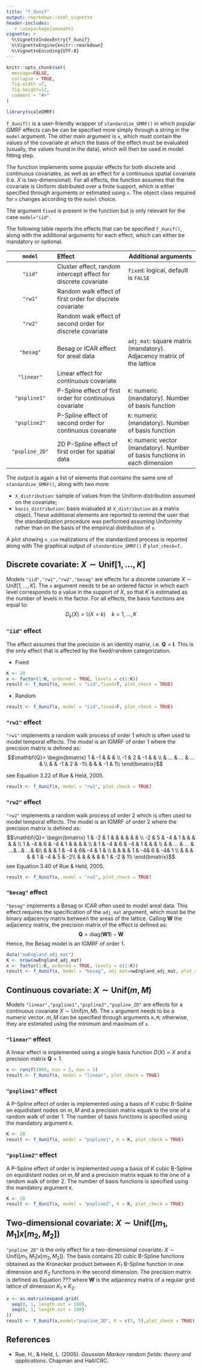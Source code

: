 ```yaml
---
title: "f_Xunif"
output: rmarkdown::html_vignette
header-includes:
   - \usepackage{amsmath}
vignette: >
  %\VignetteIndexEntry{f_Xunif}
  %\VignetteEngine{knitr::rmarkdown}
  %\VignetteEncoding{UTF-8}
---
```


```r
knitr::opts_chunk$set(
  message=FALSE,
  collapse = TRUE,
  fig.width =7,
  fig.height=12,
  comment = "#>"
)
```

```r
library(scaleGMRF)
```

`f_Xunif()` is a user-friendly wrapper of `standardize_GMRF()` in which popular GMRF effects can be can be specified more simply through a string in the `model` argument. The other main argument is `x`, which must contain the values of the covariate at which the basis of the effect must be evaluated (usually, the values found in the data), which will then be used in model fitting step.

The function implements some popular effects for both discrete and continuous covariates, as well as an effect for a continuous spatial covariate (i.e. $X$ is two-dimensional). For all effects, the function assumes that the covariate is Uniform distributed over a finite support, which is either specified through arguments or estimated using `x`. The object class required for `x` changes according to the `model` choice.

The argument `fixed` is present in the function but is only relevant for the case `model="iid"`.

The following table reports the effects that can be specified `f_Xunif()`, along with the additional arguments for each effect, which can either be mandatory or optional.

| `model` | Effect | Additional arguments |
|:----------------:|:--------------------------|---------------------------|
| `"iid"` | Cluster effect, random intercept effect for discrete covariate | `fixed`: logical, default is `FALSE` |
| `"rw1"` | Random walk effect of first order for discrete covariate |  |
| `"rw2"` | Random walk effect of second order for discrete covariate |  |
| `"besag"` | Besag or ICAR effect for areal data | `adj_mat`: square matrix (mandatory). Adjacency matrix of the lattice |
| `"linear"` | Linear effect for continuous covariate |  |
| `"pspline1"` | P-Spline effect of first order for continuous covariate | `K`: numeric (mandatory). Number of basis function |
| `"pspline2"` | P-Spline effect of second order for continuous covariate | `K`: numeric (mandatory). Number of basis function |
| `"pspline_2D"` | 2D P-Spline effect of first order for spatial data | `K`: numeric vector (mandatory). Number of basis functions in each dimension |

The output is again a list of elements that contains the same one of `standardize_GMRF()`, along with two more:

-   `X_distribution`: sample of values from the Uniform distribution assumed on the covariate;
-   `basis_distribution`: basis evaluated at `X_distribution` as a matrix object. These additional elements are reported to remind the user that the standardization procedure was performed assuming Uniformity rather than on the basis of the empirical distribution of `x`.

A plot showing `n_sim` realizations of the standardized process is reported along with The graphical output of `standardize_GMRF()` if `plot_check=T`.

## Discrete covariate: $X\sim \text{Unif}[1,...,K]$

Models `"iid","rw1","rw2","besag"` are effects for a discrete covariate $X\sim \text{Unif}[1,...,K]$. The `x` argument needs to be an ordered factor in which each level corresponds to a value in the support of $X$, so that $K$ is estimated as the number of levels in the factor. For all effects, the basis functions are equal to: $$D_k(X)=\mathbb{I}(X=k)\quad k=1,...,K$$

### `"iid"` effect

The effect assumes that the precision is an identity matrix, i.e. $\mathbf{Q}=\mathbf{I}$. This is the only effect that is affected by the fixed/random categorization.

-   Fixed

```r
K <- 20
x <- factor(1:K, ordered = TRUE, levels = c(1:K))
result <- f_Xunif(x, model = "iid",fixed=T, plot_check = TRUE) 
```

-   Random

```r
result <- f_Xunif(x, model = "iid",fixed=F, plot_check = TRUE) 
```

### `"rw1"` effect

`"rw1"` implements a random walk process of order 1 which is often used to model temporal effects. The model is an IGMRF of order 1 where the precision matrix is defined as: 
$$\mathbf{Q}=
\begin{bmatrix}
1 	& -1  &     &     &   \\
-1 	&  2  & -1  &     &   \\
    & ... & ... & ... &   \\
    &     & -1  & 2   & -1\\
    &     &     & -1  &  1\\
\end{bmatrix}$$

see Equation 3.22 of Rue & Held, 2005.

```r
result <- f_Xunif(x, model = "rw1", plot_check = TRUE) 
```

### `"rw2"` effect

`"rw2"` implements a random walk process of order 2 which is often used to model temporal effects. The model is an IGMRF of order 2 where the precision matrix is defined as: 
$$\mathbf{Q}=
\begin{bmatrix}
1 	& -2  &  1  &      &    &   &  & &  \\
-2 	&  5  & -4  &  1   &    &   &   & & \\
1 	&  -4 &  6  &  -4  & 1  &   &  & &  \\
    &  1  &  -4 & 6    & -4 & 1 &  & &   \\
    &     & ... & ...  & ...&...& ...&   &\\
    &     &     & 1    & -4 &  6& -4 & 1 &  \\
    &     &     &      & 1  & -4&  6 & -4& 1 \\
    &     &     &      &    & 1 & -4 & 5 & -2\\
 &     &     &      &    &  & 1 & -2 & 1\\
 \end{bmatrix}$$ 
see Equation 3.40 of Rue & Held, 2005.

```r
result <- f_Xunif(x, model = "rw2", plot_check = TRUE) 
```

### `"besag"` effect

`"besag"` implements a Besag or ICAR often used to model areal data. This effect requires the specification of the `adj_mat` argument, which must be the binary adjacency matrix between the areas of the lattice. Calling $\mathbf{W}$ the adjacency matrix, the precision matrix of the effect is defined as: $$ \mathbf{Q}=\text{diag}({\mathbf{W1}})-\mathbf{W}$$ Hence, the Besag model is an IGMRF of order 1.

```r
data("nwEngland_adj_mat")
K <- nrow(nwEngland_adj_mat)
x <- factor(1:K, ordered = TRUE, levels = c(1:K))
result <- f_Xunif(x, model = "besag", adj_mat=nwEngland_adj_mat, plot_check = TRUE) 
```

## Continuous covariate: $X\sim \text{Unif}(m,M)$

Models `"linear","pspline1","pspline2","pspline_2D"` are effects for a continuous covariate $X\sim \text{Unif}(m,M)$. The `x` argument needs to be a numeric vector. $m,M$ can be specified through arguments `m,M`; otherwise, they are estimated using the minimum and maximum of `x`.

### `"linear"` effect

A linear effect is implemented using a single basis function $D(X)=X$ and a precision matrix $\mathbf{Q}=1$.

```r
x <- runif(1000, min = 2, max = 5)
result <- f_Xunif(x, model = "linear", plot_check = TRUE) 
```

### `"pspline1"` effect

A P-Spline effect of order is implemented using a basis of $K$ cubic B-Spline on equidistant nodes on $m,M$ and a precision matrix equak to the one of a random walk of order 1. The number of basis functions is specified using the mandatory argument `K`.

```r
K <- 20 
result <- f_Xunif(x, model = "pspline1", K = K, plot_check = TRUE) 
```

### `"pspline2"` effect

A P-Spline effect of order is implemented using a basis of $K$ cubic B-Spline on equidistant nodes on $m,M$ and a precision matrix equak to the one of a random walk of order 2. The number of basis functions is specified using the mandatory argument `K`.

```r
K <- 20 
result <- f_Xunif(x, model = "pspline2", K = K, plot_check = TRUE) 
```

## Two-dimensional covariate: $X\sim \text{Unif}([m_1,M_1]x[m_2,M_2])$

`"pspline_2D"` is the only effect for a two-dimensional covariate: $X\sim \text{Unif}([m_1,M_1]x[m_2,M_2])$. The basis contains 2D cubic B-Spline functions obtained as the Kronecker product between $K_1$ B-Spline function in one dimension and $K_2$ functions in the second dimension. The precision matrix is defined as Equation ??? where $\mathbf{W}$ is the adjacency matrix of a regular grid lattice of dimension $K_1\times K_2$.

```r
x <- as.matrix(expand.grid(
  seq(0, 1, length.out = 100),
  seq(0, 1, length.out = 100)
))
result <- f_Xunif(x,model="pspline_2D", K = c(5, 5),plot_check = TRUE)
```

## References

-   Rue, H., & Held, L. (2005). *Gaussian Markov random fields: theory and applications*. Chapman and Hall/CRC.
